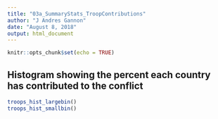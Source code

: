 ```yaml
---
title: "03a_SummaryStats_TroopContributions"
author: "J Andres Gannon"
date: "August 8, 2018"
output: html_document
---
```


```r
knitr::opts_chunk$set(echo = TRUE)
```

## Histogram showing the percent each country has contributed to the conflict
```r
troops_hist_largebin()
troops_hist_smallbin()
```
